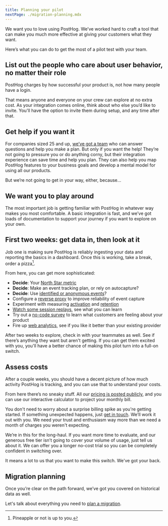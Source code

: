 ```yaml
---
title: Planning your pilot
nextPage: ./migration-planning.mdx
---
```



We want you to love using PostHog. We’ve worked hard to craft a tool that can make you much more effective at giving your customers what they want.

Here’s what you can do to get the most of a pilot test with your team.

## List out the people who care about user behavior, no matter their role

PostHog charges by how successful your product is, not how many people have a login.

That means anyone and everyone on your crew can explore at no extra cost. As your integration comes online, think about who else you’d like to invite. You'll have the option to invite them during setup, and any time after that.

## Get help if you want it

For companies sized 25 and up, [we’ve got a team](/talk-to-a-human) who can answer questions and help you make a plan. But only if you want the help! They’re not going to pressure you or do anything corny, but their integration experience can save time and help you plan. They can also help you map PostHog features to your business goals and develop a mental model for using all our products.

But we’re not going to get in your way, either, because…

## We want you to play around

The most important job is getting familiar with PostHog in whatever way makes you most comfortable. A basic integration is fast, and we’ve got loads of documentation to support your journey if you want to explore on your own.

## First two weeks: get data in, then look at it

Job one is making sure PostHog is reliably ingesting your data and reporting the basics in a dashboard. Once this is working, take a break, order a pizza[^1].

From here, you can get more sophisticated:

- **Decide**: Your [North Star metric](/docs/new-to-posthog/getting-hogpilled)  
- **Decide**: Make an event tracking plan, or rely on autocapture?  
- **Decide**: Use [identified or anonymous events](/docs/data/anonymous-vs-identified-events)?  
- Configure a [reverse proxy](/docs/advanced/proxy) to improve reliability of event capture  
- Experiment with measuring [activation](/docs/new-to-posthog/activation) and [retention](/docs/new-to-posthog/retention)  
- [Watch some session replays](https://app.posthog.com/project/replay/home), see what you can learn  
- Try out a [no-code survey](/docs/surveys/creating-surveys) to learn what customers are feeling about your product
- Fire up [web analytics](/docs/web-analytics/getting-started), see if you like it better than your existing provider

After two weeks to explore, check in with your teammates as well. See if there’s anything they want but aren't getting. If you can get them excited with you, you'll have a better chance of making this pilot turn into a full-on switch.

## Assess costs

After a couple weeks, you should have a decent picture of how much activity PostHog is tracking, and you can use that to understand your costs.

From here there’s no sneaky stuff. All our [pricing is posted publicly](/pricing), and you can use our interactive calculator to project your monthly bill.

<CalloutBox icon="IconRocket" title="We guarantee your safe pilot" type="action">

You don't need to worry about a surprise billing spike as you're getting started. If something unexpected happens, just [get in touch](/talk-to-a-human). We’ll work it out with you. We need your trust and enthusiasm way more than we need a month of charges you weren't expecting.

We’re in this for the long-haul. If you want more time to evaluate, and our generous free tier isn’t going to cover your volume of usage, just tell us about it. We can offer you a longer no-cost trial so you can be completely confident in switching over.

It means a lot to us that you want to make this switch. We've got your back.

</CalloutBox>

## Migration planning

Once you’re clear on the path forward, we’ve got you covered on historical data as well.

Let's talk about everything you need to [plan a migration](/docs/new-to-posthog/switch-guide/migration-planning).

[^1]: Pineapple or not is up to you.